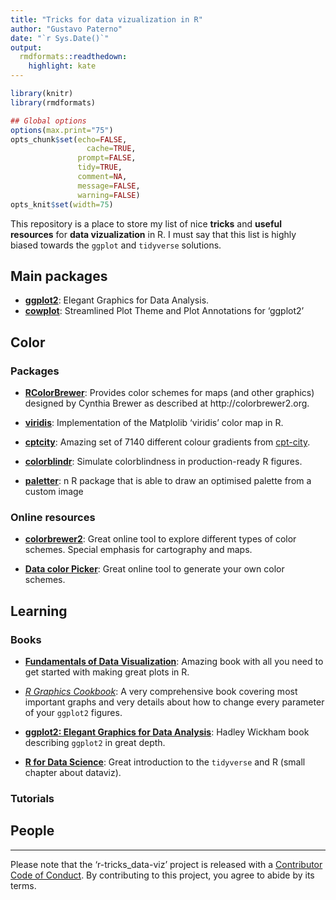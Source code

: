 ```yaml
---
title: "Tricks for data vizualization in R"
author: "Gustavo Paterno"
date: "`r Sys.Date()`"
output:
  rmdformats::readthedown:
    highlight: kate
---
```


```r
library(knitr)
library(rmdformats)

## Global options
options(max.print="75")
opts_chunk$set(echo=FALSE,
	             cache=TRUE,
               prompt=FALSE,
               tidy=TRUE,
               comment=NA,
               message=FALSE,
               warning=FALSE)
opts_knit$set(width=75)
```


This repository is a place to store my list of nice __tricks__ and __useful resources__ for __data vizualization__ in R. I must say that this list is highly biased towards the `ggplot` and `tidyverse` solutions. 

## Main packages

* [__ggplot2__](https://ggplot2.tidyverse.org/): Elegant Graphics for Data Analysis.  
* [__cowplot__](https://wilkelab.org/cowplot/index.html): Streamlined Plot Theme and Plot Annotations for 'ggplot2'

## Color

### Packages

* [__RColorBrewer__](https://cran.r-project.org/web/packages/RColorBrewer/index.html): Provides color schemes for maps (and other graphics) designed by Cynthia Brewer as described at http://colorbrewer2.org.

* [__viridis__](https://github.com/sjmgarnier/viridis): Implementation of the Matplolib 'viridis' color map in R.

* [__cptcity__](https://ibarraespinosa.github.io/cptcity/index.html): Amazing set of 7140 different colour gradients from [cpt-city](http://soliton.vm.bytemark.co.uk/pub/cpt-city/index.html).

* [__colorblindr__](https://github.com/clauswilke/colorblindr): Simulate colorblindness in production-ready R figures.

* [__paletter__](https://github.com/AndreaCirilloAC/paletter): n R package that is able to draw an optimised palette from a custom image

### Online resources

* [__colorbrewer2__](https://colorbrewer2.org/#type=sequential&scheme=BuGn&n=3): Great online tool to explore different types of color schemes. Special emphasis for cartography and maps.  

* [__Data color Picker__](https://learnui.design/tools/data-color-picker.html#palette): Great online tool to generate your own color schemes.  

## Learning

### Books

* [__Fundamentals of Data Visualization__](https://serialmentor.com/dataviz/): Amazing book with all you need to get started with making great plots in R. 

* [_R Graphics Cookbook_](http://users.metu.edu.tr/ozancan/R%20Graphics%20Cookbook.pdf): A very comprehensive book covering most important graphs and very details about how to change every parameter of your `ggplot2` figures. 

* [__ggplot2: Elegant Graphics for Data Analysis__](https://ggplot2-book.org/): Hadley Wickham book describing `ggplot2` in great depth.

* [__R for Data Science__](https://r4ds.had.co.nz/): Great introduction to the `tidyverse` and R (small chapter about dataviz).

### Tutorials

## People


***

Please note that the 'r-tricks_data-viz' project is released with a
[Contributor Code of Conduct](CODE_OF_CONDUCT.md).
By contributing to this project, you agree to abide by its terms.

